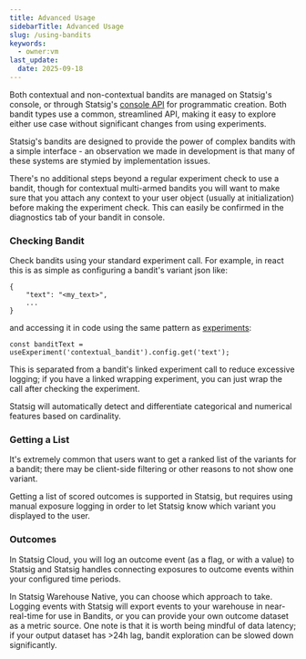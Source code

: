 ```yaml
---
title: Advanced Usage
sidebarTitle: Advanced Usage
slug: /using-bandits
keywords:
  - owner:vm
last_update:
  date: 2025-09-18
---
```


Both contextual and non-contextual bandits are managed on Statsig's console, or through Statsig's [console API](../console-api/autotunes.mdx) for programmatic creation. Both bandit types use a common, streamlined API, making it easy to explore either use case without significant changes from using experiments.

Statsig's bandits are designed to provide the power of complex bandits with a simple interface - an observation we made in development is that many of these systems are stymied by implementation issues.

There's no additional steps beyond a regular experiment check to use a bandit, though for contextual multi-armed bandits you will want to make sure that you attach any context to your user object (usually at initialization) before making the experiment check. This can easily be confirmed in the diagnostics tab of your bandit in console.

### Checking Bandit

Check bandits using your standard experiment call. For example, in react this is as simple as configuring a bandit's variant json like:

```
{
    "text": "<my_text>",
    ...
}
```

and accessing it in code using the same pattern as [experiments](../guides/abn-tests.mdx):

```
const banditText = useExperiment('contextual_bandit').config.get('text');
```

This is separated from a bandit's linked experiment call to reduce excessive logging; if you have a linked wrapping experiment, you can just wrap the call after checking the experiment.

Statsig will automatically detect and differentiate categorical and numerical features based on cardinality.

### Getting a List

It's extremely common that users want to get a ranked list of the variants for a bandit; there may be client-side filtering or other reasons to not show one variant.

Getting a list of scored outcomes is supported in Statsig, but requires using manual exposure logging in order to let Statsig know which variant you displayed to the user.

### Outcomes

In Statsig Cloud, you will log an outcome event (as a flag, or with a value) to Statsig and Statsig handles connecting exposures to outcome events within your configured time periods.

In Statsig Warehouse Native, you can choose which approach to take. Logging events with Statsig will export events to your warehouse in near-real-time for use in Bandits, or you can provide your own outcome dataset as a metric source. One note is that it is worth being mindful of data latency; if your output dataset has >24h lag, bandit exploration can be slowed down significantly.
